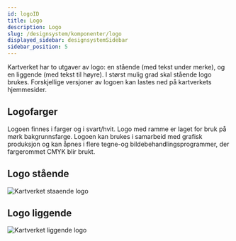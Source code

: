 ```yaml
---
id: logoID
title: Logo
description: Logo
slug: /designsystem/komponenter/logo
displayed_sidebar: designsystemSidebar
sidebar_position: 5
---
```


Kartverket har to utgaver av logo: en stående (med tekst under merke), og en liggende (med tekst til høyre).
I størst mulig grad skal stående logo brukes. Forskjellige versjoner av logoen kan lastes ned på kartverkets hjemmesider.

## Logofarger

Logoen finnes i farger og i svart/hvit. Logo med ramme er laget for bruk på mørk bakgrunnsfarge.
Logoen kan brukes i samarbeid med grafisk produksjon og kan åpnes i flere tegne-og bildebehandlingsprogrammer, der fargerommet CMYK blir brukt.

## Logo stående
![Kartverket staaende logo](/img/logo/kartverket_staaende_web.svg)

## Logo liggende
![Kartverket liggende logo](/img/logo/kartverket_liggende_web.svg)